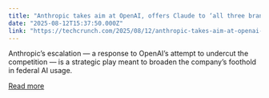 ```yaml
---
title: "Anthropic takes aim at OpenAI, offers Claude to ‘all three branches of government’ for $1"
date: "2025-08-12T15:37:50.000Z"
link: "https://techcrunch.com/2025/08/12/anthropic-takes-aim-at-openai-offers-claude-to-all-three-branches-of-government-for-1/"
---
```


Anthropic’s escalation — a response to OpenAI’s attempt to undercut the competition — is a strategic play meant to broaden the company’s foothold in federal AI usage. 

[Read more](https://techcrunch.com/2025/08/12/anthropic-takes-aim-at-openai-offers-claude-to-all-three-branches-of-government-for-1/)
